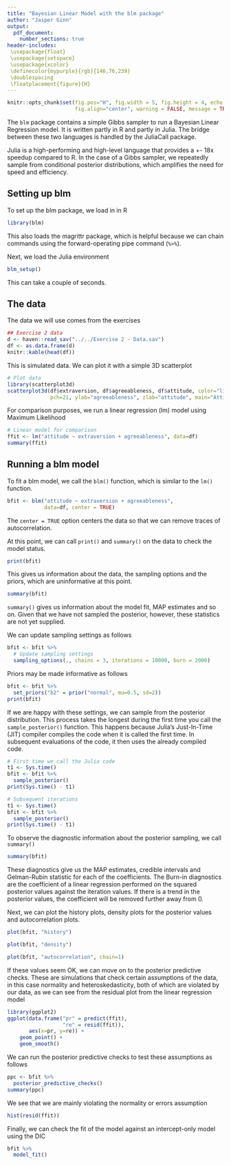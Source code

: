 ```yaml
---
title: "Bayesian Linear Model with the blm package"
author: "Jasper Ginn"
output:
  pdf_document: 
    number_sections: true
header-includes:
 \usepackage{float}
 \usepackage{setspace}
 \usepackage{xcolor}
 \definecolor{mypurple}{rgb}{146,76,239}
 \doublespacing
 \floatplacement{figure}{H}
---
```


```r
knitr::opts_chunk$set(fig.pos="H", fig.width = 5, fig.height = 4, echo = TRUE, 
                      fig.align="center", warning = FALSE, message = TRUE)
```

The `blm` package contains a simple Gibbs sampler to run a Bayesian Linear Regression model. It is written partly in R and partly in Julia. The bridge between these two languages is handled by the JuliaCall package.

Julia is a high-performing and high-level language that provides a +- 18x speedup compared to R. In the case of a Gibbs sampler, we repeatedly sample from conditional posterior distributions, which amplifies the need for speed and efficiency.

## Setting up blm

To set up the blm package, we load in in R

```r
library(blm)
```

This also loads the magrittr package, which is helpful because we can chain commands using the forward-operating pipe command (`%>%`).

Next, we load the Julia environment

```r
blm_setup()
```

This can take a couple of seconds.

## The data

The data we will use comes from the exercises

```r
## Exercise 2 data
d <- haven::read_sav("../../Exercise 2 - Data.sav")
df <- as.data.frame(d)
knitr::kable(head(df))
```

This is simulated data. We can plot it with a simple 3D scatterplot

```r
# Plot data
library(scatterplot3d)
scatterplot3d(df$extraversion, df$agreeableness, df$attitude, color="lightgreen", xlab="extraversion", 
              pch=21, ylab="agreeableness", zlab="attitude", main="Attitude ~ agreeableness + extraversion")
```

For comparison purposes, we run a linear regression (lm) model using Maximum Likelihood

```r
# Linear model for comparison
ffit <- lm("attitude ~ extraversion + agreeableness", data=df)
summary(ffit)
```

## Running a blm model

To fit a blm model, we call the `blm()` function, which is similar to the `lm()` function.

```r
bfit <- blm("attitude ~ extraversion + agreeableness", 
            data=df, center = TRUE)
```

The `center = TRUE` option centers the data so that we can remove traces of autocorrelation.

At this point, we can call `print()` and `summary()` on the data to check the model status.

```r
print(bfit)
```

This gives us information about the data, the sampling options and the priors, which are uninformative at this point.

```r
summary(bfit)
```

`summary()` gives us information about the model fit, MAP estimates and so on. Given that we have not sampled the posterior, however, these statistics are not yet supplied.

We can update sampling settings as follows

```r
bfit <- bfit %>%
  # Update sampling settings
  sampling_options(., chains = 3, iterations = 10000, burn = 2000)
```

Priors may be made informative as follows

```r
bfit <- bfit %>%
  set_priors("b2" = prior("normal", mu=0.5, sd=2))
print(bfit)
```

If we are happy with these settings, we can sample from the posterior distribution. This process takes the longest during the first time you call the `sample_posterior()` function. This happens because Julia's Just-In-Time (JIT) compiler compiles the code when it is called the first time. In subsequent evaluations of the code, it then uses the already compiled code.

```r
# First time we call the Julia code
t1 <- Sys.time()
bfit <- bfit %>%
  sample_posterior()
print(Sys.time() - t1)
```

```r
# Subsequent iterations
t1 <- Sys.time()
bfit <- bfit %>%
  sample_posterior()
print(Sys.time() - t1)
```

To observe the diagnostic information about the posterior sampling, we call `summary()`

```r
summary(bfit)
```

These diagnostics give us the MAP estimates, credible intervals and Gelman-Rubin statistic for each of the coefficients. The Burn-in diagnostics are the coefficient of a linear regression performed on the squared posterior values against the iteration values. If there is a trend in the posterior values, the coefficient will be removed further away from 0.

Next, we can plot the history plots, density plots for the posterior values and autocorrelation plots.

```r
plot(bfit, "history")
```

```r
plot(bfit, "density")
```

```r
plot(bfit, "autocorrelation", chain=1)
```

If these values seem OK, we can move on to the posterior predictive checks. These are simulations that check certain assumptions of the data, in this case normality and heteroskedasticity, both of which are violated by our data, as we can see from the residual plot from the linear regression model

```r
library(ggplot2)
ggplot(data.frame("pr" = predict(ffit),
                  "re" = resid(ffit)),
       aes(x=pr, y=re)) +
    geom_point() +
    geom_smooth()
```

We can run the posterior predictive checks to test these assumptions as follows

```r
ppc <- bfit %>%
  posterior_predictive_checks()
summary(ppc)
```

We see that we are mainly violating the normality or errors assumption

```r
hist(resid(ffit))
```

Finally, we can check the fit of the model against an intercept-only model using the DIC

```r
bfit %>%
  model_fit()
```
